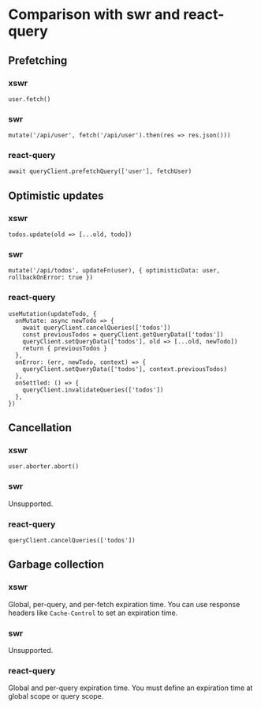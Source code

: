# Comparison with swr and react-query

## Prefetching

### xswr

```tsx
user.fetch()
```

### swr

```tsx
mutate('/api/user', fetch('/api/user').then(res => res.json()))
```

### react-query

```tsx
await queryClient.prefetchQuery(['user'], fetchUser)
```

## Optimistic updates

### xswr

```tsx
todos.update(old => [...old, todo])
```

### swr

```tsx
mutate('/api/todos', updateFn(user), { optimisticData: user, rollbackOnError: true })
```

### react-query

```tsx
useMutation(updateTodo, {
  onMutate: async newTodo => {
    await queryClient.cancelQueries(['todos'])
    const previousTodos = queryClient.getQueryData(['todos'])
    queryClient.setQueryData(['todos'], old => [...old, newTodo])
    return { previousTodos }
  },
  onError: (err, newTodo, context) => {
    queryClient.setQueryData(['todos'], context.previousTodos)
  },
  onSettled: () => {
    queryClient.invalidateQueries(['todos'])
  },
})
```

## Cancellation

### xswr

```tsx
user.aborter.abort()
```

### swr

Unsupported.

### react-query

```tsx
queryClient.cancelQueries(['todos'])
```

## Garbage collection

### xswr

Global, per-query, and per-fetch expiration time. You can use response headers like `Cache-Control` to set an expiration time.

### swr

Unsupported.

### react-query

Global and per-query expiration time. You must define an expiration time at global scope or query scope.